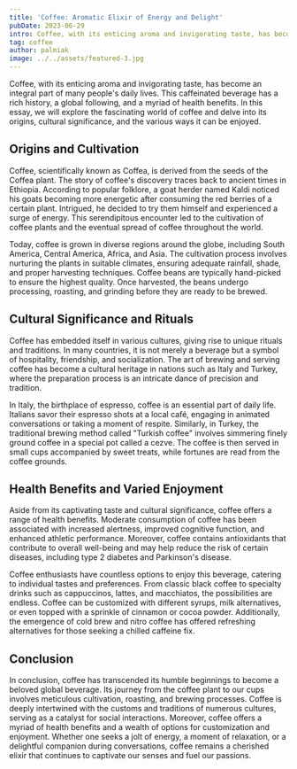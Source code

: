 ```yaml
---
title: 'Coffee: Aromatic Elixir of Energy and Delight'
pubDate: 2023-06-29
intro: Coffee, with its enticing aroma and invigorating taste, has become an integral part of many people's daily lives.
tag: coffee
author: palmiak
image: ../../assets/featured-3.jpg
---
```


Coffee, with its enticing aroma and invigorating taste, has become an integral part of many people's daily lives. This caffeinated beverage has a rich history, a global following, and a myriad of health benefits. In this essay, we will explore the fascinating world of coffee and delve into its origins, cultural significance, and the various ways it can be enjoyed.

## Origins and Cultivation

Coffee, scientifically known as Coffea, is derived from the seeds of the Coffea plant. The story of coffee's discovery traces back to ancient times in Ethiopia. According to popular folklore, a goat herder named Kaldi noticed his goats becoming more energetic after consuming the red berries of a certain plant. Intrigued, he decided to try them himself and experienced a surge of energy. This serendipitous encounter led to the cultivation of coffee plants and the eventual spread of coffee throughout the world.

Today, coffee is grown in diverse regions around the globe, including South America, Central America, Africa, and Asia. The cultivation process involves nurturing the plants in suitable climates, ensuring adequate rainfall, shade, and proper harvesting techniques. Coffee beans are typically hand-picked to ensure the highest quality. Once harvested, the beans undergo processing, roasting, and grinding before they are ready to be brewed.

## Cultural Significance and Rituals

Coffee has embedded itself in various cultures, giving rise to unique rituals and traditions. In many countries, it is not merely a beverage but a symbol of hospitality, friendship, and socialization. The art of brewing and serving coffee has become a cultural heritage in nations such as Italy and Turkey, where the preparation process is an intricate dance of precision and tradition.

In Italy, the birthplace of espresso, coffee is an essential part of daily life. Italians savor their espresso shots at a local café, engaging in animated conversations or taking a moment of respite. Similarly, in Turkey, the traditional brewing method called "Turkish coffee" involves simmering finely ground coffee in a special pot called a cezve. The coffee is then served in small cups accompanied by sweet treats, while fortunes are read from the coffee grounds.

## Health Benefits and Varied Enjoyment

Aside from its captivating taste and cultural significance, coffee offers a range of health benefits. Moderate consumption of coffee has been associated with increased alertness, improved cognitive function, and enhanced athletic performance. Moreover, coffee contains antioxidants that contribute to overall well-being and may help reduce the risk of certain diseases, including type 2 diabetes and Parkinson's disease.

Coffee enthusiasts have countless options to enjoy this beverage, catering to individual tastes and preferences. From classic black coffee to specialty drinks such as cappuccinos, lattes, and macchiatos, the possibilities are endless. Coffee can be customized with different syrups, milk alternatives, or even topped with a sprinkle of cinnamon or cocoa powder. Additionally, the emergence of cold brew and nitro coffee has offered refreshing alternatives for those seeking a chilled caffeine fix.

## Conclusion

In conclusion, coffee has transcended its humble beginnings to become a beloved global beverage. Its journey from the coffee plant to our cups involves meticulous cultivation, roasting, and brewing processes. Coffee is deeply intertwined with the customs and traditions of numerous cultures, serving as a catalyst for social interactions. Moreover, coffee offers a myriad of health benefits and a wealth of options for customization and enjoyment. Whether one seeks a jolt of energy, a moment of relaxation, or a delightful companion during conversations, coffee remains a cherished elixir that continues to captivate our senses and fuel our passions.
